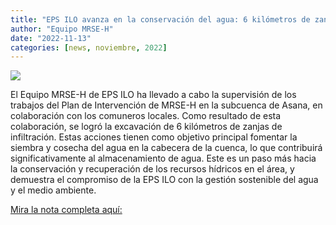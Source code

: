 ```yaml
---
title: "EPS ILO avanza en la conservación del agua: 6 kilómetros de zanjas de infiltración en la subcuenca de Asana"
author: "Equipo MRSE-H"
date: "2022-11-13"
categories: [news, noviembre, 2022]
---
```


[![](thumbnail.jpg)](javascript:void(window.open('thumbnail.jpg','','width=600,height=400').onunload%20=%20function()%7Bwindow.history.back();%7D))

El Equipo MRSE-H de EPS ILO ha llevado a cabo la supervisión de los trabajos del Plan de Intervención de MRSE-H en la subcuenca de Asana, en colaboración con los comuneros locales. Como resultado de esta colaboración, se logró la excavación de 6 kilómetros de zanjas de infiltración. Estas acciones tienen como objetivo principal fomentar la siembra y cosecha del agua en la cabecera de la cuenca, lo que contribuirá significativamente al almacenamiento de agua. Este es un paso más hacia la conservación y recuperación de los recursos hídricos en el área, y demuestra el compromiso de la EPS ILO con la gestión sostenible del agua y el medio ambiente.

[Mira la nota completa aquí:](https://www.epsilo.com.pe/articulo/eps-ilo-s-a-superviso-trabajos-del-proyecto-plan-de-intervencion-del-mrse-hidrico-en-la-comunidad-campesina-de-asana)
